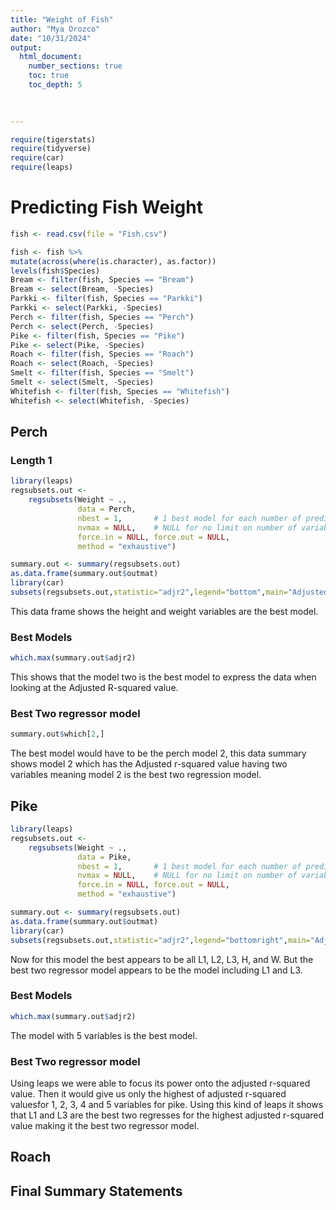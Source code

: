 ```yaml
---
title: "Weight of Fish"
author: "Mya Orozco"
date: "10/31/2024"  
output: 
  html_document:
    number_sections: true
    toc: true
    toc_depth: 5

 
    
---
```



```r
require(tigerstats)
require(tidyverse)
require(car)
require(leaps)
```

# Predicting Fish Weight
```r
fish <- read.csv(file = "Fish.csv")
```

```r
 
fish <- fish %>%
mutate(across(where(is.character), as.factor))
levels(fish$Species)
Bream <- filter(fish, Species == "Bream")
Bream <- select(Bream, -Species) 
Parkki <- filter(fish, Species == "Parkki")
Parkki <- select(Parkki, -Species) 
Perch <- filter(fish, Species == "Perch")
Perch <- select(Perch, -Species) 
Pike <- filter(fish, Species == "Pike")
Pike <- select(Pike, -Species) 
Roach <- filter(fish, Species == "Roach")
Roach <- select(Roach, -Species) 
Smelt <- filter(fish, Species == "Smelt")
Smelt <- select(Smelt, -Species) 
Whitefish <- filter(fish, Species == "Whitefish")
Whitefish <- select(Whitefish, -Species) 
```



## Perch

### Length 1
```r
library(leaps)
regsubsets.out <-
    regsubsets(Weight ~ .,
               data = Perch,
               nbest = 1,       # 1 best model for each number of predictors
               nvmax = NULL,    # NULL for no limit on number of variables
               force.in = NULL, force.out = NULL,
               method = "exhaustive")

summary.out <- summary(regsubsets.out)
as.data.frame(summary.out$outmat)
library(car)
subsets(regsubsets.out,statistic="adjr2",legend="bottom",main="Adjusted R^2")
```

This data frame shows the height and weight variables are the best model.

### Best Models

```r
which.max(summary.out$adjr2)
```

This shows that the model two is the best model to express the data when looking at the Adjusted R-squared value.


### Best Two regressor model
```r
summary.out$which[2,]
```

The best model would have to be the perch model 2, this data summary shows model 2 which has the Adjusted r-squared value having two variables meaning model 2 is the best two regression model.




## Pike

```r
library(leaps)
regsubsets.out <-
    regsubsets(Weight ~ .,
               data = Pike,
               nbest = 1,       # 1 best model for each number of predictors
               nvmax = NULL,    # NULL for no limit on number of variables
               force.in = NULL, force.out = NULL,
               method = "exhaustive")

summary.out <- summary(regsubsets.out)
as.data.frame(summary.out$outmat)
library(car)
subsets(regsubsets.out,statistic="adjr2",legend="bottomright",main="Adjusted R^2")
```

Now for this model the best appears to be all L1, L2, L3, H, and W. But the best two regressor model appears to be the model including L1 and L3.

### Best Models

```r
which.max(summary.out$adjr2)
```

The model with 5 variables is the best model.

### Best Two regressor model
Using leaps we were able to focus its power onto the adjusted r-squared value. Then it would give us only the highest of adjusted r-squared valuesfor 1, 2, 3, 4 and 5 variables for pike. Using this kind of leaps it shows that L1 and L3 are the best two regresses for the highest adjusted r-squared value making it the best two regressor model.  


## Roach




## Final Summary Statements
